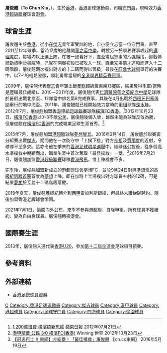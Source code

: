 {{Infobox football biography
| name         = 屠俊翹 <br> To Chun Kiu
| image        = To Chun Kiu.JPG
| fullname     = 屠俊翹
| nickname     = 翹叔
| birth_date   = {{birth date and age|1994|7|17}}
| birth_place  = {{HKG-1959}}
| height       = {{height|m=1.80}}
| position     = [[守門員|守門員]]
| currentclub  = [[香港足球會|港會]]
| clubnumber   = 17
| youthyears1  = 2008–2009
| youthclubs1  = [[傑志體育會|傑志]]
| youthyears2  =  2009–2010
| youthclubs2  = [[大埔足球會|大埔]]
| youthyears3  = 2010–2011 
| youthclubs3  = [[傑志體育會|傑志]]
| years1 = 2011–2012
| clubs1 = [[深水埗體育會|深水埗]]
| caps1  = 0
| goals1 = 0
| years2 = 2012–2015
| clubs2 = [[橫濱FC香港|橫濱FC香港]]
| caps2  = 4
| goals2 = 0
| years3 = 2015–2016
| clubs3 = [[夢想駿其足球會|夢想駿其]]
| caps3  = 4
| goals3 = 0
| years4 = 2016–2017
| clubs4 = [[香港飛馬足球會|香港飛馬]]
| caps4  = 2
| goals4 = 0
| years5 = 2017–2019
| clubs5 = [[夢想體育會|夢想FC]]
| caps5  = 33
| goals5 = 0
| years6 = 2019–2021
| clubs6 = [[愉園體育會|愉園]]
| caps6  = 21
| goals6 = 0
| years7 = 2021–
| clubs7 = [[香港足球會|港會]]
| caps7  = 0
| goals7 = 0

| nationalyears1 =  2010–2012
| nationalteam1  = [[香港20歲以下足球代表隊|香港U18]]
| nationalcaps1  = 1
| nationalgoals1 = 0
| nationalyears2 = 2012–2014
| nationalteam2  = [[香港20歲以下足球代表隊|香港U20]]
| nationalcaps2  = 3
| nationalgoals2 = 0
| nationalyears3 = 2014–2017
| nationalteam3  = [[香港23歲以下足球代表隊|香港U23]]
| nationalcaps3  = 0
| nationalgoals3 = 0
| nationalyears4 = 2017–
| nationalteam4  = [[香港足球代表隊|香港]]
| nationalcaps4  = 0
| nationalgoals4 = 0
| pcupdate = 2021年9月6日
| ntupdate = 2021年9月6日
}}

'''屠俊翹'''（'''To Chun Kiu'''，{{bd|1994年|7月17日|catIdx=To chun kiu}}），生於[[香港|香港]]，[[香港|香港]]足球運動員，司職[[守門員|守門員]]，現時效力[[香港超級聯賽|香港超級聯賽]]球會[[香港足球會|港會]]。

==球會生涯==
屠俊翹生於[[香港|香港]]，從小在[[傑志|傑志]]青年軍受訓的他，自小便立志當一位守門員。直至2011至12年球季，當時17歲的他離開[[仁濟醫院董之英紀念中學|董之英中學]]，轉投另一於學界賽事崛起的[[遵理學校|遵理書院]]，每場均以正選上陣，在被一致看好下，直至當屆賽事的八強階段，迎戰傳統勁旅[[喇沙書院|喇沙書院]]時，己隊在開賽初段已被攻入一球，直至完場前才追和而進入十二碼階段，屠俊翹兩次撲出對方的十二碼而得以晉級，最後在[[旺角大球場|旺角大球場]]舉行的決賽中，以7–1的輕鬆姿態，順利勇奪當屆的[[香港學界足球賽事|全港學界精英賽冠軍]]。

2009年，屠俊翹代表[[傑志體育會|傑志]]青年軍出戰[[曼聯|曼聯]]超級盃東南亞賽區，結果奪得季軍(當時是歷屆最佳成績)。2010－2011年度，屠俊翹代表[[仁濟醫院董之英紀念中學|仁濟醫院董之英紀念中學]]足球隊於暑假出戰北京盃，12隊當中排名第8完成賽事，其後在4月出戰於[[西班牙|西班牙]][[巴塞隆納|巴塞隆納]]舉行的地中海盃。2011年，屠俊翹就已經開始效力當時的[[香港甲組足球聯賽|甲組]]球隊[[深水埗體育會|深水埗]]。2012年7月，屠俊翹加盟[[香港甲組足球聯賽|香港甲組足球聯賽]]球隊[[橫濱FC香港|橫濱FC香港]]。<ref>[http://hk.apple.nextmedia.com/sports/art/20120721/16533860 1,200萬班費 橫濱搞新思維] {{Webarchive|url=https://archive.today/20160519132938/http://hk.apple.nextmedia.com/sports/art/20120721/16533860 |date=2016-05-19 }} [[蘋果日報|蘋果日報]] 2012年07月21日</ref>2012年10月23日，[[橫濱FC香港|橫濱FC香港]]以0–3不敵[[公民足球隊|公民]]，屠俊翹後備入替，雖然未能為球隊反敗為勝，但屠俊翹在[[橫濱FC香港|橫濱FC香港]]的完成職業足球生涯首秀。<ref>[http://football.fanpiece.com/winning/%E6%B8%AF%E7%94%B2%E7%B2%BE%E8%8F%AF-%E5%85%AC%E6%B0%91-3-0-%E6%A9%AB%E6%BF%B1fc-%E9%A6%99%E6%B8%AF-c1069107.html 港甲精華 公民 3:0 橫濱FC(香港)] {{Wayback|url=http://football.fanpiece.com/winning/%E6%B8%AF%E7%94%B2%E7%B2%BE%E8%8F%AF-%E5%85%AC%E6%B0%91-3-0-%E6%A9%AB%E6%BF%B1fc-%E9%A6%99%E6%B8%AF-c1069107.html |date=20160409163835 }}  Winning 世界 2012年10月23日</ref> 

2015年7月，屠俊翹加盟[[港超聯|港超聯]]球隊[[夢想駿其足球會|夢想駿其]]。2016年2月14日，屠俊翹於聯賽盃分組賽出戰[[傑志|傑志]]，期間他在一次防守中「上撲下接」對方[[辛祖|辛祖]]及[[費蘭度·佩德雷拉|費蘭度]]的近射，令球隊不至多失。這亦令他在季末的[[香港足球明星選舉|香港足球明星選舉]]中，經球迷公投後，從多個高水準撲救中脫穎而出，職業生涯中首次奪取「最佳撲救」一獎。<ref>[http://hk.on.cc/hk/bkn/cnt/sport/20160519/bkn-20160519202044838-0519_00882_001.html 【冠忠巴士 X 東網】介紹番！「最佳撲救」屠俊翹] {{Wayback|url=http://hk.on.cc/hk/bkn/cnt/sport/20160519/bkn-20160519202044838-0519_00882_001.html |date=20160701211736 }} 【on.cc東網】 2016年5月19日</ref>2016年7月21日，屠俊翹加盟[[香港超級聯賽|香港超級聯賽]]球隊[[香港飛馬足球會|香港飛馬]]，惟上陣機會不多。

完季後，屠俊翹加盟新成立的[[港超聯|港超聯]]球會[[夢想體育會|夢想FC]]，並於9月24日對[[香港流浪足球會|標準流浪]]的[[2017–18年香港高級組銀牌|高級組銀牌首圈]]首度為[[夢想體育會|夢想]]上陣，即在加時上半場撲出對方球員主射的12碼，可是結果[[夢想體育會|夢想]]於互射十二碼階段落敗。

2019年夏天，屠俊翹獲經紀轉介到[[西甲|西甲]]雷加利斯跟操，但最終未獲梯隊聘約。隨後加盟香港老牌球會愉園。

2021年7月1日，愉園向外公布，來季不參與港超聯、自降甲組，所有球員不獲續約、變為自由身球員。屠俊翹轉投港會。

==國際賽生涯==

2013年，屠俊翹入選代表[[香港20歲以下足球代表隊|香港U20]]，參加[[中華人民共和國第十二屆運動會|第十二屆全運會]]足球項目預賽。

==參考資料==
{{Reflist}}

==外部連結==
*[http://www.hkfa.com/zh-hk/player_view.php?player_id=10413 香港足總球員資料] {{Wayback|url=http://www.hkfa.com/zh-hk/player_view.php?player_id=10413 |date=20140718112933 }}

{{愉園球員名單}}

{{DEFAULTSORT:To Chun Kiu}} 
[[Category:屠姓|C]]
[[Category:香港足球運動員|Category:香港足球運動員]]
[[Category:傑志球員|Category:傑志球員]]
[[Category:港甲球員|Category:港甲球員]]
[[Category:港超球員|Category:港超球員]]
[[Category:足球守門員|Category:足球守門員]]
[[Category:四海球員|Category:四海球員]]
[[Category:愉園球員|Category:愉園球員]]